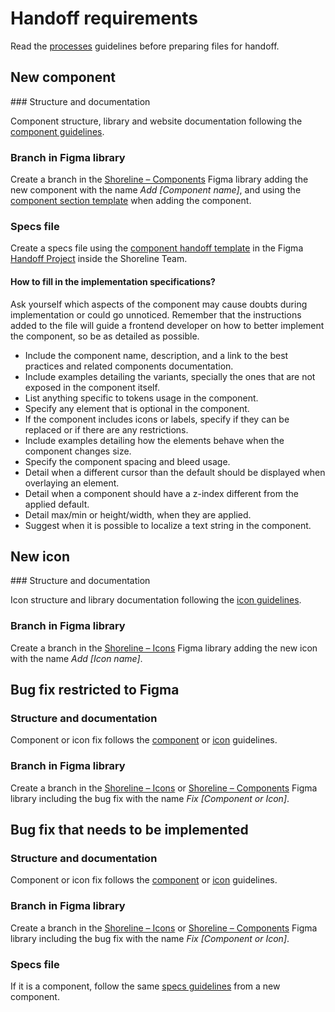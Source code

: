 # Handoff requirements

Read the [processes](https://shoreline.vtex.com/guides/processes) guidelines before preparing files for handoff.

## New component


<Steps>
### Structure and documentation

Component structure, library and website documentation following the [component guidelines](https://shoreline.vtex.comguides/design-contribution/component).

### Branch in Figma library

Create a branch in the [Shoreline – Components](https://www.figma.com/file/PWGSQ26U55u8E34JWn9ZYE/Shoreline-%E2%80%93-Components?type=design) Figma library adding the new component with the name *Add [Component name]*, and using the [component section template](https://www.figma.com/design/1rQH2tU85kYEYRHRoAP5gZ/InnerSource-%E2%80%93-Handoff-Templates?node-id=95-4459&t=oOjypQgmITCttzui-4) when adding the component.

### Specs file

Create a specs file using the [component handoff template](https://www.figma.com/design/1rQH2tU85kYEYRHRoAP5gZ/InnerSource-%E2%80%93-Handoff-Templates?node-id=95-4458&t=oOjypQgmITCttzui-4) in the Figma [Handoff Project](https://www.figma.com/files/1039547871204188270/project/222840705/%5B%F0%9F%94%92temp%5D-InnerSource-Handoffs?fuid=971115106686349023) inside the Shoreline Team.

#### How to fill in the implementation specifications?
Ask yourself which aspects of the component may cause doubts during implementation or could go unnoticed. Remember that the instructions added to the file will guide a frontend developer on how to better implement the component, so be as detailed as possible.

- Include the component name, description, and a link to the best practices and related components documentation.
- Include examples detailing the variants, specially the ones that are not exposed in the component itself.
- List anything specific to tokens usage in the component.
- Specify any element that is optional in the component.
- If the component includes icons or labels, specify if they can be replaced or if there are any restrictions.
- Include examples detailing how the elements behave when the component changes size.
- Specify the component spacing and bleed usage.
- Detail when a different cursor than the default should be displayed when overlaying an element.
- Detail when a component should have a z-index different from the applied default.
- Detail max/min or height/width, when they are applied.
- Suggest when it is possible to localize a text string in the component.

</Steps>


## New icon

<Steps>
### Structure and documentation

Icon structure and library documentation following the [icon guidelines](https://shoreline.vtex.comguides/design-contribution/icon).

### Branch in Figma library

Create a branch in the [Shoreline – Icons](https://www.figma.com/file/o3s49SJn2lIfmXBkHd9aXi/Shoreline-%E2%80%93-Icons?type=design&t=2tKhLTdmAl3dOZBm-6) Figma library adding the new icon with the name *Add [Icon name]*.

</Steps>

## Bug fix restricted to Figma

<Steps>

### Structure and documentation

Component or icon fix follows the [component](https://shoreline.vtex.comguides/design-contribution/component) or [icon](https://shoreline.vtex.comguides/design-contribution/icon) guidelines.

### Branch in Figma library

Create a branch in the [Shoreline – Icons](https://www.figma.com/file/o3s49SJn2lIfmXBkHd9aXi/Shoreline-%E2%80%93-Icons?type=design&t=2tKhLTdmAl3dOZBm-6) or [Shoreline – Components](https://www.figma.com/file/PWGSQ26U55u8E34JWn9ZYE/Shoreline-%E2%80%93-Components?type=design) Figma library including the bug fix with the name *Fix [Component or Icon]*.

</Steps>

## Bug fix that needs to be implemented

<Steps>

### Structure and documentation

Component or icon fix follows the [component](https://shoreline.vtex.comguides/design-contribution/component) or [icon](https://shoreline.vtex.comguides/design-contribution/icon) guidelines.

### Branch in Figma library

Create a branch in the [Shoreline – Icons](https://www.figma.com/file/o3s49SJn2lIfmXBkHd9aXi/Shoreline-%E2%80%93-Icons?type=design&t=2tKhLTdmAl3dOZBm-6) or [Shoreline – Components](https://www.figma.com/file/PWGSQ26U55u8E34JWn9ZYE/Shoreline-%E2%80%93-Components?type=design) Figma library including the bug fix with the name *Fix [Component or Icon]*.

### Specs file

If it is a component, follow the same [specs guidelines](https://shoreline.vtex.com/guides/design-contribution/handoff-requirements#specs-file) from a new component.

</Steps>
